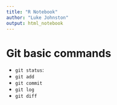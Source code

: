 ```yaml
---
title: "R Notebook"
author: "Luke Johnston"
output: html_notebook
---
```


# Git basic commands

- `git status`: 
- `git add`
- `git commit`
- `git log`
- `git diff`

